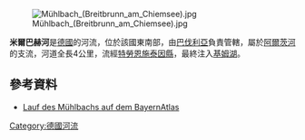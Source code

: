 {{Coord|47.88280|N|12.39360|E|display=title}}
[[Image:Mühlbach_(Breitbrunn_am_Chiemsee).jpg|right]]

'''米爾巴赫河'''是[[德國|德國]]的河流，位於該國東南部，由[[巴伐利亞|巴伐利亞]]負責管轄，屬於[[阿爾茨河|阿爾茨河]]的支流，河道全長4公里，流經[[特勞恩施泰因縣|特勞恩施泰因縣]]，最終注入[[基姆湖|基姆湖]]。

==參考資料==
* [https://v.bayern.de/CGxky Lauf des Mühlbachs auf dem BayernAtlas]

{{Germany-geo-stub}}
[[Category:德國河流|Category:德國河流]]